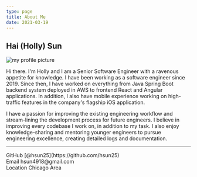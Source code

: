 ```yaml
---
type: page
title: About Me
date: 2021-03-19
---
```


## Hai (Holly) Sun

<img src="/portfolio/images/profile-pic.png" alt="my profile picture" />

Hi there. I'm Holly and I am a Senior Software Engineer with a ravenous appetite for knowledge. I have been working as a software engineer since 2019.
Since then, I have worked on everything from Java Spring Boot backend system deployed in AWS to frontend React and Angular applications. In addition, I
also have mobile experience working on high-traffic features in the company's flagship iOS application. 

I have a passion for improving the existing engineering workflow and stream-lining the development process for future engineers. I believe in improving 
every codebase I work on, in addition to my task. I also enjoy knowledge-sharing and mentoring younger engineers to pursue engineering excellence, creating 
detailed logs and documentation.



---

<div>
  GitHub [@hsun25](https://github.com/hsun25)
  <br />
  Email hsun4918@gmail.com
  <br />
  Location Chicago Area
</div>
